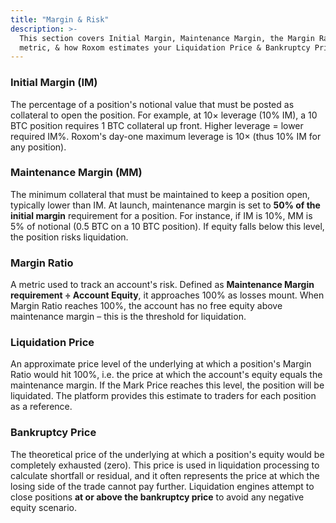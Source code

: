 ```yaml
---
title: "Margin & Risk"
description: >-
  This section covers Initial Margin, Maintenance Margin, the Margin Ratio
  metric, & how Roxom estimates your Liquidation Price & Bankruptcy Price.
---
```


### **Initial Margin (IM)**

The percentage of a position's notional value that must be posted as collateral to open the position. For example, at 10× leverage (10% IM), a 10 BTC position requires 1 BTC collateral up front. Higher leverage = lower required IM%. Roxom's day-one maximum leverage is 10× (thus 10% IM for any position).

### **Maintenance Margin (MM)**

The minimum collateral that must be maintained to keep a position open, typically lower than IM. At launch, maintenance margin is set to **50% of the initial margin** requirement for a position. For instance, if IM is 10%, MM is 5% of notional (0.5 BTC on a 10 BTC position). If equity falls below this level, the position risks liquidation.

### **Margin Ratio**

A metric used to track an account's risk. Defined as **Maintenance Margin requirement ÷ Account Equity**, it approaches 100% as losses mount. When Margin Ratio reaches 100%, the account has no free equity above maintenance margin – this is the threshold for liquidation.

### **Liquidation Price**

An approximate price level of the underlying at which a position's Margin Ratio would hit 100%, i.e. the price at which the account's equity equals the maintenance margin. If the Mark Price reaches this level, the position will be liquidated. The platform provides this estimate to traders for each position as a reference. 

### **Bankruptcy Price**

The theoretical price of the underlying at which a position's equity would be completely exhausted (zero). This price is used in liquidation processing to calculate shortfall or residual, and it often represents the price at which the losing side of the trade cannot pay further. Liquidation engines attempt to close positions **at or above the bankruptcy price** to avoid any negative equity scenario.